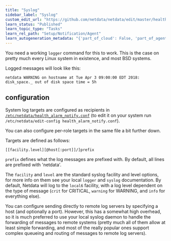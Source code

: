```yaml
---
title: "Syslog"
sidebar_label: "Syslog"
custom_edit_url: "https://github.com/netdata/netdata/edit/master/health/notifications/syslog/README.md"
learn_status: "Published"
learn_topic_type: "Tasks"
learn_rel_path: "Setup/Notification/Agent"
learn_autogeneration_metadata: "{'part_of_cloud': False, 'part_of_agent': True}"
---
```



You need a working `logger` command for this to work.  This is the case on pretty much every Linux system in existence, and most BSD systems.

Logged messages will look like this:

```
netdata WARNING on hostname at Tue Apr 3 09:00:00 EDT 2018: disk_space._ out of disk space time = 5h
```

## configuration

System log targets are configured as recipients in [`/etc/netdata/health_alarm_notify.conf`](https://github.com/netdata/netdata/blob/36bedc044584dea791fd29455bdcd287c3306cb2/conf.d/health_alarm_notify.conf#L534) (to edit it on your system run `/etc/netdata/edit-config health_alarm_notify.conf`).

You can also configure per-role targets in the same file a bit further down.

Targets are defined as follows:

```
[[facility.level][@host[:port]]/]prefix
```

`prefix` defines what the log messages are prefixed with.  By default, all lines are prefixed with 'netdata'.

The `facility` and `level` are the standard syslog facility and level options, for more info on them see your local `logger` and `syslog` documentation.  By default, Netdata will log to the `local6` facility, with a log level dependent on the type of message (`crit` for CRITICAL, `warning` for WARNING, and `info` for everything else).

You can configure sending directly to remote log servers by specifying a host (and optionally a port).  However, this has a somewhat high overhead, so it is much preferred to use your local syslog daemon to handle the forwarding of messages to remote systems (pretty much all of them allow at least simple forwarding, and most of the really popular ones support complex queueing and routing of messages to remote log servers).


